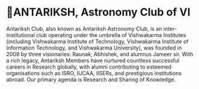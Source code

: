 
# 🌠ANTARIKSH, Astronomy Club of VI

Antariksh Club, also known as Antariksh Astronomy Club, is an inter-institutional club operating under the umbrella of Vishwakarma Institutes (including Vishwakarma Institute of Technology, Vishwakarma Institute of Information Technology, and Vishwakarma University), was founded in 2009 by three visionaries: Raunak, Abhishek, and alumnus Jameer sir. With a rich legacy, Antariksh Members have nurtured countless successful careers in Research globally, with alumni contributing to esteemed organisations such as ISRO, IUCAA, IISERs, and prestigious institutions abroad. Our primary agenda is Research and Sharing of Knowledge.